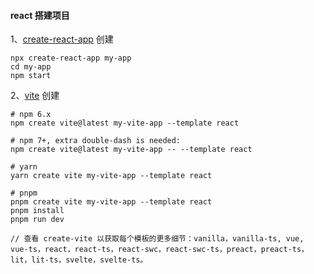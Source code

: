#### react 搭建项目

1、[create-react-app](https://create-react-app.dev/docs/getting-started) 创建

```
npx create-react-app my-app
cd my-app
npm start
```

2、[vite](https://cn.vitejs.dev/guide/) 创建

```
# npm 6.x
npm create vite@latest my-vite-app --template react

# npm 7+, extra double-dash is needed:
npm create vite@latest my-vite-app -- --template react

# yarn
yarn create vite my-vite-app --template react

# pnpm
pnpm create vite my-vite-app --template react
pnpm install
pnpm run dev

// 查看 create-vite 以获取每个模板的更多细节：vanilla，vanilla-ts, vue, vue-ts，react，react-ts，react-swc，react-swc-ts，preact，preact-ts，lit，lit-ts，svelte，svelte-ts。
```
